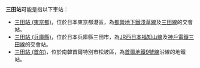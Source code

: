 '''三田站'''可能是指以下車站：

* [[三田站_(東京都)|三田站 (東京都)]]，位於日本東京都港區，為[[都營地下鐵|都營地下鐵]][[淺草線|淺草線]]及[[三田線_(都營地下鐵)|三田線]]的交會站。
* [[三田站_(兵庫縣)|三田站 (兵庫縣)]]，位於日本兵庫縣三田市，為[[JR西日本|JR西日本]][[福知山線|福知山線]]及[[神戶電鐵|神戶電鐵]][[三田線_(神戶電鐵)|三田線]]的交會站。
* [[三田站_(首尔)|三田站 (首尔)]]，位於南韓首爾特別市松坡區，為[[首爾地鐵9號線|首爾地鐵9號線]]沿線的地鐵站。

{{disambig|cat=三字車站名消歧義}}